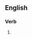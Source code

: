==English==

===Verb===
{{head|en|verb form}}

# {{present participle of|predesignate|lang=en|nocat=1}}